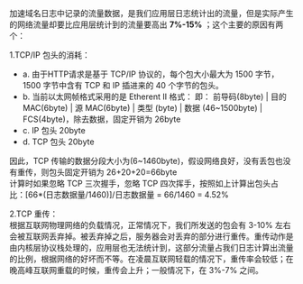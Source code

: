 加速域名日志中记录的流量数据，是我们应用层日志统计出的流量，但是实际产生的网络流量却要比应用层统计到的流量要高出 **7%-15%** ；这个主要的原因有两个：

1.TCP/IP 包头的消耗：  
* a. 由于HTTP请求是基于 TCP/IP 协议的，每个包大小最大为 1500 字节，1500 字节中含有 TCP 和 IP 插进来的 40 个字节的包头。  
* b. 当前以太网帧格式采用的是 Etherent Ⅱ 格式：
即： 前导码(8byte) | 目的 MAC(6byte) | 源 MAC(6byte) | 类型 (byte) | 数据 (46~1500byte) | FCS(4byte)，除去数据，固定开销为 26byte   
* c. IP 包头 20byte  
* d. TCP 包头 20byte  

因此，TCP 传输的数据分段大小为(6~1460byte)，假设网络良好，没有丢包也没有重传，则包头固定开销为 26+20+20=66byte  
计算时如果忽略 TCP 三次握手，忽略 TCP 四次挥手，按照如上计算出包头占比：[66*(日志数据量/1460)]/日志数据量 = 66/1460 = 4.52%  

2.TCP 重传：  
根据互联网物理网络的负载情况，正常情况下，我们所发送的包会有 3-10% 左右会被互联网丢弃掉。被丢弃掉之后，服务器会对丢弃的部分进行重传。重传动作是由内核层协议栈处理的，应用层也无法统计到，这部分流量占我们日志计算出流量的比例，根据网络的好坏而不等。在凌晨互联网轻载的情况下，重传率会较低；在晚高峰互联网重载的时候，重传会上升；一般情况下，在 3%-7% 之间。